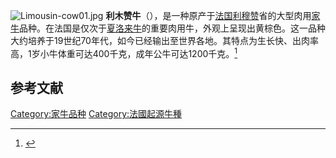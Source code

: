 [[Image:Limousin-cow01.jpg|thumb]]
'''利木赞牛'''（{{lang-fr|Limousin}}），是一种原产于[[法国|法国]][[利穆赞|利穆赞]]省的大型肉用[[家牛|家牛]]品种。在法国是仅次于[[夏洛来牛|夏洛来牛]]的重要肉用牛，外观上呈现出黄棕色。这一品种大约培养于19世纪70年代，如今已经输出至世界各地。其特点为生长快、出肉率高，1岁小牛体重可达400千克，成年公牛可达1200千克。<ref>{{Cite web |url=http://www.cattle.com/articles/title/Limousin+Cattle.aspx |title=Limousin Cattle |accessdate=2010-04-28 |archive-date=2011-07-08 |archive-url=https://web.archive.org/web/20110708124151/http://www.cattle.com/articles/title/limousin+cattle.aspx |dead-url=no }}</ref>

==参考文献==
<div class="references-small">
<references></references>
</div>

[[Category:家牛品种|Category:家牛品种]]
[[Category:法國起源牛種|Category:法國起源牛種]]